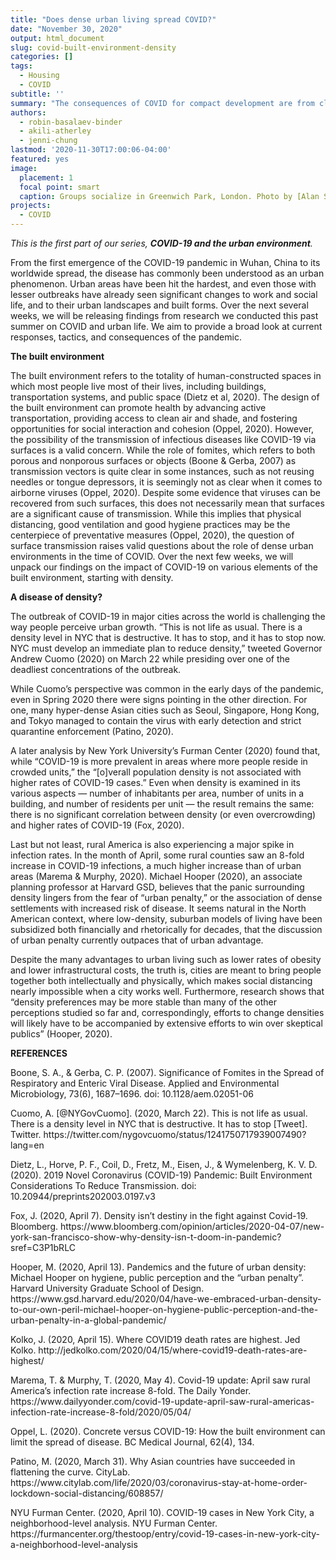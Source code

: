 ```yaml
---
title: "Does dense urban living spread COVID?"
date: "November 30, 2020"
output: html_document
slug: covid-built-environment-density
categories: []
tags:
  - Housing
  - COVID
subtitle: ''
summary: "The consequences of COVID for compact development are from clear."
authors:
  - robin-basalaev-binder
  - akili-atherley
  - jenni-chung
lastmod: '2020-11-30T17:00:06-04:00'
featured: yes
image:
  placement: 1
  focal point: smart
  caption: Groups socialize in Greenwich Park, London. Photo by [Alan Stanton](https://www.flickr.com/photos/alanstanton/15080619725/in/photolist-oYC7QV-21inHSo-bCWhDp-DvQPtj-21cVaTX-22Ry7up-Y4k9qN-22TDqXt-JgvRJ4-Zs9isH-225FvMS-WfcVG3-Z68X62-YxHbmj-2hmJ6Mn-e1H3VT-2ehhMp5-29U79uz-9SfiNf-fDe1BY-CFcD6b-6GJDYA-yB2kGt-oknLZe-a7mwpG-9D49yi-a91KFY-61zbh2-cEdKfG-XfPnNL-6XxNsU-8D6ZKr-pZM1kP-61zaut-6GJvxu-d8Gw3m-a8XWGV-8Daa4J-a8XW7i-a8XU1e-cEdHoN-6GJArJ-a8XUTk-6GKUJY-a8XXNa-a8XUor-a8XUWx-a91JUA-a91NwY-8sssv4)
projects:
  - COVID
---
```


*This is the first part of our series, __COVID-19 and the urban environment__.*

From the first emergence of the COVID-19 pandemic in Wuhan, China to its worldwide spread, the disease has commonly been understood as an urban phenomenon. Urban areas have been hit the hardest, and even those with lesser outbreaks have already seen significant changes to work and social life, and to their urban landscapes and built forms. Over the next several weeks, we will be releasing findings from research we conducted this past summer on COVID and urban life. We aim to provide a broad look at current responses, tactics, and consequences of the pandemic.

**The built environment**

The built environment refers to the totality of human-constructed spaces in which most people live most of their lives, including buildings, transportation systems, and public space (Dietz et al, 2020). The design of the built environment can promote health by advancing active transportation, providing access to clean air and shade, and fostering opportunities for social interaction and cohesion (Oppel, 2020). However, the possibility of the transmission of infectious diseases like COVID-19 via surfaces is a valid concern. While the role of fomites, which refers to both porous and nonporous surfaces or objects (Boone & Gerba, 2007) as transmission vectors is quite clear in some instances, such as not reusing needles or tongue depressors, it is seemingly not as clear when it comes to airborne viruses (Oppel, 2020). Despite some evidence that viruses can be recovered from such surfaces, this does not necessarily mean that surfaces are a significant cause of transmission. While this implies that physical distancing, good ventilation and good hygiene practices may be the centerpiece of preventative measures (Oppel, 2020), the question of surface transmission raises valid questions about the role of dense urban environments in the time of COVID. Over the next few weeks, we will unpack our findings on the impact of COVID-19 on various elements of the built environment, starting with density. 

**A disease of density?**

The outbreak of COVID-19 in major cities across the world is challenging the way people perceive urban growth. “This is not life as usual. There is a density level in NYC that is destructive. It has to stop, and it has to stop now. NYC must develop an immediate plan to reduce density,” tweeted Governor Andrew Cuomo (2020) on March 22 while presiding over one of the deadliest concentrations of the outbreak.

While Cuomo's perspective was common in the early days of the pandemic, even in Spring 2020 there were signs pointing in the other direction. For one, many hyper-dense Asian cities such as Seoul, Singapore, Hong Kong, and Tokyo managed to contain the virus with early detection and strict quarantine enforcement (Patino, 2020).

A later analysis by New York University’s Furman Center (2020) found that, while “COVID-19 is more prevalent in areas where more people reside in crowded units,” the “[o]verall population density is not associated with higher rates of COVID-19 cases.” Even when density is examined in its various aspects — number of inhabitants per area, number of units in a building, and number of residents per unit — the result remains the same: there is no significant correlation between density (or even overcrowding) and higher rates of COVID-19 (Fox, 2020). 

Last but not least, rural America is also experiencing a major spike in infection rates. In the month of April, some rural counties saw an 8-fold increase in COVID-19 infections, a much higher increase than of urban areas (Marema & Murphy, 2020). Michael Hooper (2020), an associate planning professor at Harvard GSD, believes that the panic surrounding density lingers from the fear of “urban penalty,” or the association of dense settlements with increased risk of disease. It seems natural in the North American context, where low-density, suburban models of living have been subsidized both financially and rhetorically for decades, that the discussion of urban penalty currently outpaces that of urban advantage. 

Despite the many advantages to urban living such as lower rates of obesity and lower infrastructural costs, the truth is, cities are meant to bring people together both intellectually and physically, which makes social distancing nearly impossible when a city works well. Furthermore, research shows that “density preferences may be more stable than many of the other perceptions studied so far and, correspondingly, efforts to change densities will likely have to be accompanied by extensive efforts to win over skeptical publics” (Hooper, 2020). 

**REFERENCES**

Boone, S. A., & Gerba, C. P. (2007). Significance of Fomites in the Spread of Respiratory and Enteric Viral Disease. Applied and Environmental Microbiology, 73(6), 1687–1696. doi: 10.1128/aem.02051-06

Cuomo, A. [@NYGovCuomo]. (2020, March 22). This is not life as usual. There is a density level in NYC that is destructive. It has to stop [Tweet]. Twitter. https://twitter.com/nygovcuomo/status/1241750717939007490?lang=en

Dietz, L., Horve, P. F., Coil, D., Fretz, M., Eisen, J., & Wymelenberg, K. V. D. (2020). 2019 Novel Coronavirus (COVID-19) Pandemic: Built Environment Considerations To Reduce Transmission. doi: 10.20944/preprints202003.0197.v3

Fox, J. (2020, April 7). Density isn’t destiny in the fight against Covid-19. Bloomberg. https://www.bloomberg.com/opinion/articles/2020-04-07/new-york-san-francisco-show-why-density-isn-t-doom-in-pandemic?sref=C3P1bRLC

Hooper, M. (2020, April 13). Pandemics and the future of urban density: Michael Hooper on hygiene, public perception and the “urban penalty”. Harvard University Graduate School of Design. https://www.gsd.harvard.edu/2020/04/have-we-embraced-urban-density-to-our-own-peril-michael-hooper-on-hygiene-public-perception-and-the-urban-penalty-in-a-global-pandemic/

Kolko, J. (2020, April 15). Where COVID19 death rates are highest. Jed Kolko. http://jedkolko.com/2020/04/15/where-covid19-death-rates-are-highest/

Marema, T. & Murphy, T. (2020, May 4). Covid-19 update: April saw rural America’s infection rate increase 8-fold. The Daily Yonder. https://www.dailyyonder.com/covid-19-update-april-saw-rural-americas-infection-rate-increase-8-fold/2020/05/04/

Oppel, L. (2020). Concrete versus COVID-19: How the built environment can limit the spread of disease. BC Medical Journal, 62(4), 134.

Patino, M. (2020, March 31). Why Asian countries have succeeded in flattening the curve. CityLab. https://www.citylab.com/life/2020/03/coronavirus-stay-at-home-order-lockdown-social-distancing/608857/

NYU Furman Center. (2020, April 10). COVID-19 cases in New York City, a neighborhood-level analysis. NYU Furman Center. https://furmancenter.org/thestoop/entry/covid-19-cases-in-new-york-city-a-neighborhood-level-analysis


